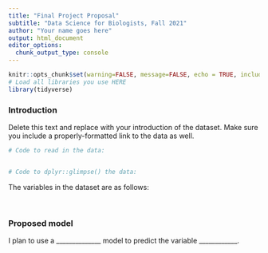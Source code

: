 ```yaml
---
title: "Final Project Proposal"
subtitle: "Data Science for Biologists, Fall 2021"
author: "Your name goes here"
output: html_document
editor_options: 
  chunk_output_type: console
---
```


```r
knitr::opts_chunk$set(warning=FALSE, message=FALSE, echo = TRUE, include = TRUE)
# Load all libraries you use HERE
library(tidyverse)
```



### Introduction

Delete this text and replace with your introduction of the dataset. Make sure you include a properly-formatted link to the data as well.

```r
# Code to read in the data:


# Code to dplyr::glimpse() the data:


```

The variables in the dataset are as follows:

<!-- Delete this HTML comment and instead include a bullet point list or table introducing all variables in the data. -->

<br>

### Proposed model

<!-- Below is a "fill in the blanks!" situation! Delete the blanks, and replace, in order, with 1) either: linear or logistic, 2) the name of the variable **in backticks!!**, like `Species`. ---> 

I plan to use a ______________ model to predict the variable ____________.

